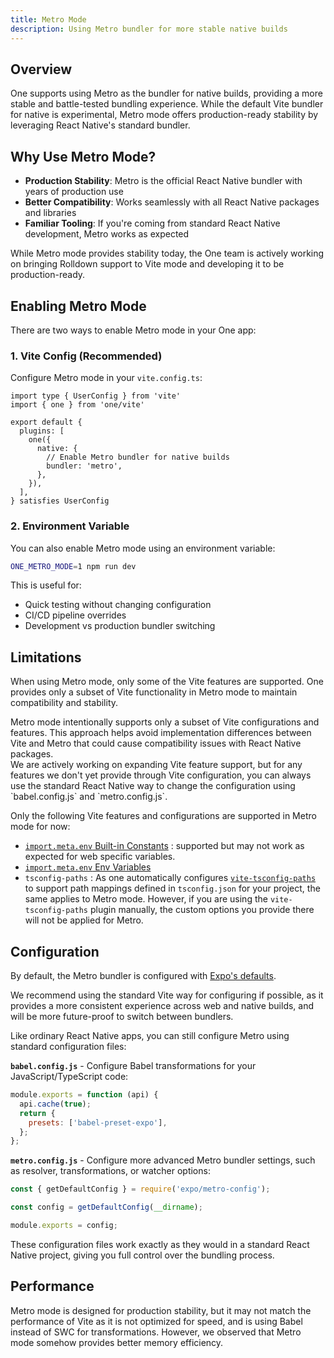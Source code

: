 ```yaml
---
title: Metro Mode
description: Using Metro bundler for more stable native builds
---
```


## Overview

One supports using Metro as the bundler for native builds, providing a more stable and battle-tested bundling experience. While the default Vite bundler for native is experimental, Metro mode offers production-ready stability by leveraging React Native's standard bundler.

## Why Use Metro Mode?

- **Production Stability**: Metro is the official React Native bundler with years of production use
- **Better Compatibility**: Works seamlessly with all React Native packages and libraries
- **Familiar Tooling**: If you're coming from standard React Native development, Metro works as expected

<Notice theme="blue">
  While Metro mode provides stability today, the One team is actively working on bringing Rolldown support to Vite mode and developing it to be production-ready.
</Notice>

## Enabling Metro Mode

There are two ways to enable Metro mode in your One app:

### 1. Vite Config (Recommended)

Configure Metro mode in your `vite.config.ts`:

```tsx fileName=vite.config.ts
import type { UserConfig } from 'vite'
import { one } from 'one/vite'

export default {
  plugins: [
    one({
      native: {
        // Enable Metro bundler for native builds
        bundler: 'metro',
      },
    }),
  ],
} satisfies UserConfig
```

### 2. Environment Variable

You can also enable Metro mode using an environment variable:

```bash
ONE_METRO_MODE=1 npm run dev
```

This is useful for:

- Quick testing without changing configuration
- CI/CD pipeline overrides
- Development vs production bundler switching

## Limitations

When using Metro mode, only some of the Vite features are supported. One provides only a subset of Vite functionality in Metro mode to maintain compatibility and stability.

<Notice theme="blue">
  Metro mode intentionally supports only a subset of Vite configurations and features. This approach helps avoid implementation differences between Vite and Metro that could cause compatibility issues with React Native packages.
  <br />
  We are actively working on expanding Vite feature support, but for any features we don't yet provide through Vite configuration, you can always use the standard React Native way to change the configuration using `babel.config.js` and `metro.config.js`.
</Notice>

Only the following Vite features and configurations are supported in Metro mode for now:

- [`import.meta.env` Built-in Constants](https://vite.dev/guide/env-and-mode.html#built-in-constants) <Status is="mostly-stable" text="Partially Supported" />: supported but may not work as expected for web specific variables.
- [`import.meta.env` Env Variables](https://vite.dev/guide/env-and-mode.html#env-variables) <Status is="stable" text="Supported" />
- `tsconfig-paths` <Status is="mostly-stable" text="Partially Supported" />: As one automatically configures [`vite-tsconfig-paths`](https://www.npmjs.com/package/vite-tsconfig-paths) to support path mappings defined in `tsconfig.json` for your project, the same applies to Metro mode. However, if you are using the `vite-tsconfig-paths` plugin manually, the custom options you provide there will not be applied for Metro.

## Configuration

By default, the Metro bundler is configured with [Expo's defaults](https://docs.expo.dev/versions/latest/config/metro/).

<Notice theme="green">
  We recommend using the standard Vite way for configuring if possible, as it provides a more consistent experience across web and native builds, and will be more future-proof to switch between bundlers.
</Notice>

Like ordinary React Native apps, you can still configure Metro using standard configuration files:

**`babel.config.js`** - Configure Babel transformations for your JavaScript/TypeScript code:

```js fileName=babel.config.js
module.exports = function (api) {
  api.cache(true);
  return {
    presets: ['babel-preset-expo'],
  };
};
```

**`metro.config.js`** - Configure more advanced Metro bundler settings, such as resolver, transformations, or watcher options:

```js fileName=metro.config.js
const { getDefaultConfig } = require('expo/metro-config');

const config = getDefaultConfig(__dirname);

module.exports = config;
```

These configuration files work exactly as they would in a standard React Native project, giving you full control over the bundling process.

## Performance

Metro mode is designed for production stability, but it may not match the performance of Vite as it is not optimized for speed, and is using Babel instead of SWC for transformations. However, we observed that Metro mode somehow provides better memory efficiency.

